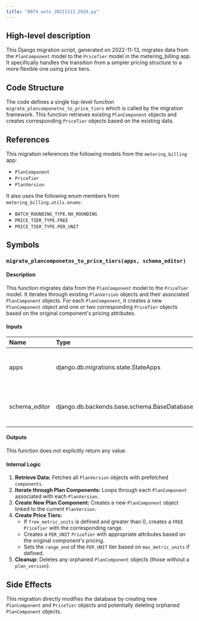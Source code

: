 ```yaml
---
title: "0074_auto_20221113_2026.py"
---
```


## High-level description
This Django migration script, generated on 2022-11-13, migrates data from the `PlanComponent` model to the `PriceTier` model in the metering_billing app. It specifically handles the transition from a simpler pricing structure to a more flexible one using price tiers. 

## Code Structure
The code defines a single top-level function `migrate_plancomponetns_to_price_tiers` which is called by the migration framework. This function retrieves existing `PlanComponent` objects and creates corresponding `PriceTier` objects based on the existing data.

## References
This migration references the following models from the `metering_billing` app:
- `PlanComponent`
- `PriceTier`
- `PlanVersion`

It also uses the following enum members from `metering_billing.utils.enums`:
- `BATCH_ROUNDING_TYPE.NO_ROUNDING`
- `PRICE_TIER_TYPE.FREE`
- `PRICE_TIER_TYPE.PER_UNIT`

## Symbols

### `migrate_plancomponetns_to_price_tiers(apps, schema_editor)`
#### Description
This function migrates data from the `PlanComponent` model to the `PriceTier` model. It iterates through existing `PlanVersion` objects and their associated `PlanComponent` objects. For each `PlanComponent`, it creates a new `PlanComponent` object and one or two corresponding `PriceTier` objects based on the original component's pricing attributes.

#### Inputs
| Name | Type | Description |
|:-----|:-----|:------------|
| apps | django.db.migrations.state.StateApps | Registry of models and other application state. |
| schema_editor | django.db.backends.base.schema.BaseDatabaseSchemaEditor | An object allowing for database schema manipulation. |

#### Outputs
This function does not explicitly return any value.

#### Internal Logic
1. **Retrieve Data:** Fetches all `PlanVersion` objects with prefetched `components`.
2. **Iterate through Plan Components:** Loops through each `PlanComponent` associated with each `PlanVersion`.
3. **Create New Plan Component:** Creates a new `PlanComponent` object linked to the current `PlanVersion`.
4. **Create Price Tiers:**
    - If `free_metric_units` is defined and greater than 0, creates a `FREE` `PriceTier` with the corresponding range.
    - Creates a `PER_UNIT` `PriceTier` with appropriate attributes based on the original component's pricing.
    - Sets the `range_end` of the `PER_UNIT` tier based on `max_metric_units` if defined.
5. **Cleanup:** Deletes any orphaned `PlanComponent` objects (those without a `plan_version`).

## Side Effects
This migration directly modifies the database by creating new `PlanComponent` and `PriceTier` objects and potentially deleting orphaned `PlanComponent` objects. 
